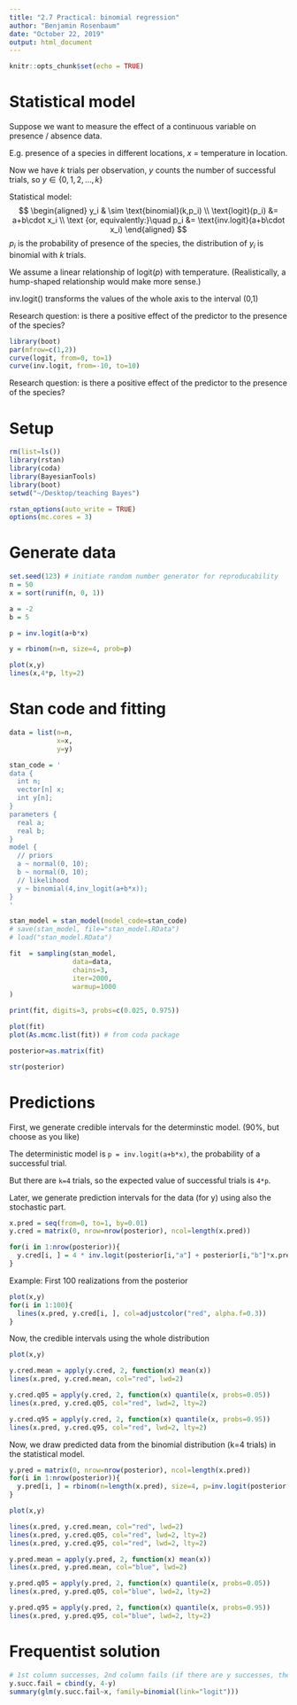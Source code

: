 ```yaml
---
title: "2.7 Practical: binomial regression"
author: "Benjamin Rosenbaum"
date: "October 22, 2019"
output: html_document
---
```


```r
knitr::opts_chunk$set(echo = TRUE)
```


# Statistical model

Suppose we want to measure the effect of a continuous variable on presence / absence data.

E.g. presence of a species in different locations, $x$ = temperature in location.

Now we have $k$ trials per observation, $y$ counts the number of successful trials, so $y\in\{0,1,2,...,k\}$

Statistical model: 
$$
\begin{aligned}
y_i & \sim \text{binomial}(k,p_i) \\ 
\text{logit}(p_i) &= a+b\cdot x_i \\
\text {or, equivalently:}\quad p_i &= \text{inv.logit}(a+b\cdot x_i)
\end{aligned}
$$
$p_i$ is the probability of presence of the species, the distribution of $y_i$ is binomial with $k$ trials.

We assume a linear relationship of $\text{logit}(p)$ with temperature. (Realistically, a hump-shaped relationship would make more sense.)

$\text{inv.logit}()$ transforms the values of the whole axis to the interval (0,1)

Research question: is there a positive effect of the predictor to the presence of the species?

```r
library(boot)
par(mfrow=c(1,2))
curve(logit, from=0, to=1)
curve(inv.logit, from=-10, to=10)
```

Research question: is there a positive effect of the predictor to the presence of the species?

# Setup

```r
rm(list=ls())
library(rstan)
library(coda)
library(BayesianTools)
library(boot)
setwd("~/Desktop/teaching Bayes")

rstan_options(auto_write = TRUE)
options(mc.cores = 3) 
```

# Generate data

```r
set.seed(123) # initiate random number generator for reproducability
n = 50
x = sort(runif(n, 0, 1))

a = -2
b = 5

p = inv.logit(a+b*x)

y = rbinom(n=n, size=4, prob=p)

plot(x,y)
lines(x,4*p, lty=2)
``` 

# Stan code and fitting

```r
data = list(n=n, 
            x=x, 
            y=y)

stan_code = '
data {
  int n;
  vector[n] x;
  int y[n];
}
parameters {
  real a;  
  real b;  
}
model {
  // priors
  a ~ normal(0, 10);
  b ~ normal(0, 10);
  // likelihood
  y ~ binomial(4,inv_logit(a+b*x));
}
'

stan_model = stan_model(model_code=stan_code)
# save(stan_model, file="stan_model.RData")
# load("stan_model.RData")

fit  = sampling(stan_model,
                data=data,
                chains=3,
                iter=2000,
                warmup=1000
)

print(fit, digits=3, probs=c(0.025, 0.975))

plot(fit)
plot(As.mcmc.list(fit)) # from coda package

posterior=as.matrix(fit)

str(posterior)

```

# Predictions 

First, we generate credible intervals for the determinstic model. (90%, but choose as you like)

The deterministic model is `p = inv.logit(a+b*x)`, the probability of a successful trial.

But there are `k=4` trials, so the expected value of successful trials is `4*p`.

Later, we generate prediction intervals for the data (for y) using also the stochastic part.


```r
x.pred = seq(from=0, to=1, by=0.01)
y.cred = matrix(0, nrow=nrow(posterior), ncol=length(x.pred))

for(i in 1:nrow(posterior)){
  y.cred[i, ] = 4 * inv.logit(posterior[i,"a"] + posterior[i,"b"]*x.pred)
}
```

Example: First 100 realizations from the posterior

```r
plot(x,y)
for(i in 1:100){
  lines(x.pred, y.cred[i, ], col=adjustcolor("red", alpha.f=0.3))
}
```

Now, the credible intervals using the whole distribution

```r
plot(x,y)

y.cred.mean = apply(y.cred, 2, function(x) mean(x)) 
lines(x.pred, y.cred.mean, col="red", lwd=2)

y.cred.q05 = apply(y.cred, 2, function(x) quantile(x, probs=0.05)) 
lines(x.pred, y.cred.q05, col="red", lwd=2, lty=2)

y.cred.q95 = apply(y.cred, 2, function(x) quantile(x, probs=0.95)) 
lines(x.pred, y.cred.q95, col="red", lwd=2, lty=2)
```

Now, we draw predicted data from the binomial distribution (k=4 trials) in the statistical model.

```r
y.pred = matrix(0, nrow=nrow(posterior), ncol=length(x.pred))
for(i in 1:nrow(posterior)){
  y.pred[i, ] = rbinom(n=length(x.pred), size=4, p=inv.logit(posterior[i,"a"] + posterior[i,"b"]*x.pred))
}

plot(x,y)

lines(x.pred, y.cred.mean, col="red", lwd=2)
lines(x.pred, y.cred.q05, col="red", lwd=2, lty=2)
lines(x.pred, y.cred.q95, col="red", lwd=2, lty=2)

y.pred.mean = apply(y.pred, 2, function(x) mean(x)) 
lines(x.pred, y.pred.mean, col="blue", lwd=2)

y.pred.q05 = apply(y.pred, 2, function(x) quantile(x, probs=0.05)) 
lines(x.pred, y.pred.q05, col="blue", lwd=2, lty=2)

y.pred.q95 = apply(y.pred, 2, function(x) quantile(x, probs=0.95)) 
lines(x.pred, y.pred.q95, col="blue", lwd=2, lty=2)
```


# Frequentist solution

```r
# 1st column successes, 2nd column fails (if there are y successes, there must be k-y fails)
y.succ.fail = cbind(y, 4-y) 
summary(glm(y.succ.fail~x, family=binomial(link="logit")))
```
